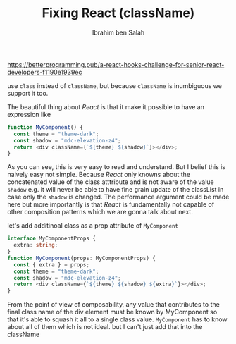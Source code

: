 ﻿---
author: Ibrahim ben Salah
datetime: 2022-11-26T15:22:00Z
title: Fixing React (className)
featured: false
draft: false
tags:
  - react
  - comparison
  - xania
  - className
ogImage: ""
description: Fixing closures gotcha's in React
---

https://betterprogramming.pub/a-react-hooks-challenge-for-senior-react-developers-f1190e1939ec

use `class` instead of `className`, but because `className` is inumbiguous we support it too.

The beautiful thing about _React_ is that it make it possible to have an expression like

```javascript
function MyComponent() {
  const theme = "theme-dark";
  const shadow = "mdc-elevation-z4";
  return <div className={`${theme} ${shadow}`}></div>;
}
```

As you can see, this is very easy to read and understand. But I belief this is naively easy not simple.
Because _React_ only knowns about the concatenated value of the class atttribute and is not aware of the value `shadow` e.g. it will never be able to have fine grain update of the classList in case only the `shadow` is changed. The performance argument could be made here but more importantly is that _React_ is fundamentally not capable of other composition patterns which we are gonna talk about next.

let's add additinoal class as a prop attribute of `MyComponent`

```typescript
interface MyComponentProps {
  extra: string;
}
function MyComponent(props: MyComponentProps) {
  const { extra } = props;
  const theme = "theme-dark";
  const shadow = "mdc-elevation-z4";
  return <div className={`${theme} ${shadow} ${extra}`}></div>;
}
```

From the point of view of composability, any value that contributes to the final class name of the div element must be known by MyComponent so that it's able to squash it all to a single class value. `MyComponent` has to know about all of them which is not ideal.
but I can't just add that into the className
